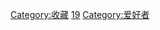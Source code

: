 {{Catnav|頁面分類|人物|各職業人物}}
{{Catnav|頁面分類|人文學科|艺术}}

{{Commonscat|Collectors}}
{{Catmore}}

[[Category:收藏|Category:收藏]]
[[Category:文化創意類|19]]
[[Category:爱好者|Category:爱好者]]